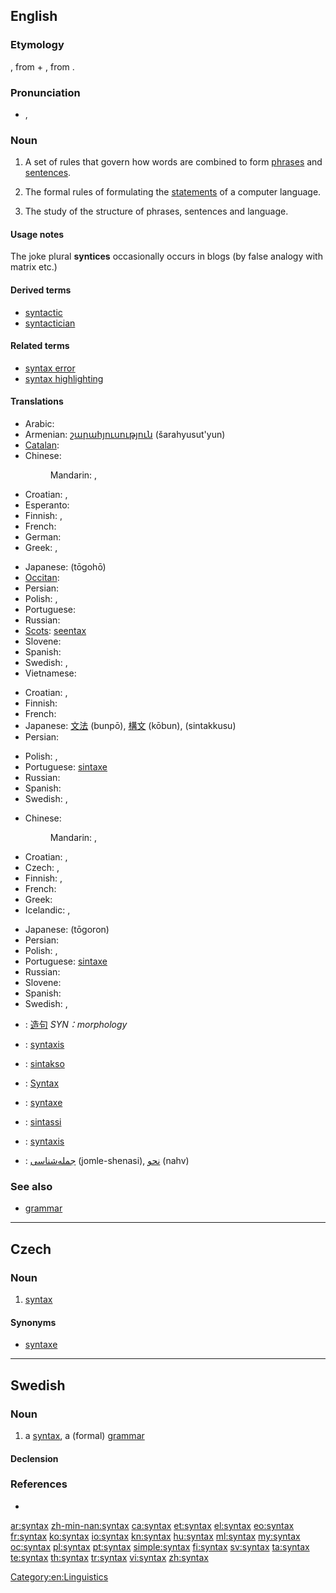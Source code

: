 ==English==

{{wikipedia}}

===Etymology===
{{etyl|grc|en}} {{term|σύνταξις|sc=polytonic|tr=suntaksis|lang=grc}}, from {{term|σύν|sc=polytonic|tr=sun||together|lang=grc}} + {{term|τάξις|sc=polytonic|tr=taksis||arrangement|lang=grc}}, from {{term|τάσσω|sc=polytonic|tr=tassō||I arrange|lang=grc}}.

===Pronunciation===
* {{IPA|/ˈsɪn.tæks/}}, {{SAMPA|/"sIn.t{ks/}}

===Noun===
{{en-noun|syntaxes}}

# A set of rules that govern how words are combined to form [[phrase]]s and [[sentence]]s.
# {{context|computing|countable}} The formal rules of formulating the [[statements]] of a computer language.
# {{linguistics}} The study of the structure of phrases, sentences and language.

====Usage notes====
The joke plural '''syntices''' occasionally occurs in blogs (by false analogy with matrix etc.)

====Derived terms====
* [[syntactic]]
* [[syntactician]]

====Related terms====
* [[syntax error]]
* [[syntax highlighting]]

====Translations====
{{trans-top|set of rules that govern how words are combined}}
* Arabic: {{t|ar|بناء جملة|m|tr=binaa' júmla}}
* Armenian: [[շարահյուսություն]] (šarahyusut'yun)
* [[Catalan]]: {{t-|ca|sintaxi|f}}
* Chinese:
*: Mandarin: {{t-|cmn|句法|tr=jùfǎ|sc=Hani}},  {{t-|cmn|造句|tr=zàojù|sc=Hani}}
* Croatian: {{t-|hr|skladnja|f|alt=sklàdnja}}, {{t+|hr|sintaksa|f|alt=sìntaksa}}
* Esperanto: {{t|eo|sintakso}}
* Finnish: {{t+|fi|lauseoppi}}, {{t+|fi|syntaksi}}
* French: {{t+|fr|syntaxe|f}}
* German: {{t+|de|Syntax|f}}
* Greek: {{t|el|συντακτικό|n|tr=syntaktiko}},  {{t+|el|σύνταξη|f|tr=syntaxi}}
{{trans-mid}}
* Japanese: {{Jpan|[[統語法]]}} (tōgohō)
* [[Occitan]]: {{t-|oc|sintaxi|f|xs=Occitan}}
* Persian: {{t|fa|نحو|xs=Persian}}
* Polish: {{t|pl|składnia|f}}, {{t|pl|syntaksa|f}}
* Portuguese: {{t+|pt|sintaxe|f}}
* Russian: {{t+|ru|синтаксис|m|tr=síntaksis}}
* [[Scots]]: [[seentax]]
* Slovene: {{t+|sl|skladnja}}
* Spanish: {{t+|es|sintaxis|f}}
* Swedish: {{t|sv|syntax|c}}, {{t|sv|grammatik|c}}
* Vietnamese: {{t|vi|cú pháp|xs=Vietnamese}}
{{trans-bottom}}

{{trans-top|formal rules of a computer language}}
* Croatian: {{t-|hr|skladnja|f|alt=sklàdnja}}, {{t+|hr|sintaksa|f|alt=sìntaksa}}
* Finnish: {{t+|fi|syntaksi}}
* French: {{t+|fr|syntaxe|f}}
* Japanese: [[文法]] (bunpō), [[構文]] (kōbun), {{Jpan|[[シンタックス]]}} (sintakkusu)
* Persian: {{t|fa|نحو|xs=Persian}}
{{trans-mid}}
* Polish: {{t|pl|składnia|f}}, {{t|pl|syntaksa|f}}
* Portuguese: [[sintaxe]] {{f}}
* Russian: {{t+|ru|синтаксис|m|tr=síntaksis}}
* Spanish: {{t+|es|sintaxis|f}}
* Swedish: {{t|sv|syntax|c}}, {{t|sv|grammatik|c}}
{{trans-bottom}}

{{trans-top|study of the structure of phrases and sentences}}
* Chinese:
*: Mandarin: {{t|zh|句法|tr=jùfǎ|sc=Hani}}, {{t|zh|语法学|tr=yǔfǎxué|sc=Hani}}
* Croatian: {{t-|hr|skladnja|f|alt=sklàdnja}}, {{t+|hr|sintaksa|f|alt=sìntaksa}}
* Czech: {{t-|cs|syntax|f}}, {{t-|cs|syntaxe|f}}
* Finnish: {{t+|fi|lauseoppi}}, {{t+|fi|syntaksi}}
* French: {{t+|fr|syntaxe|f}}
* Greek: {{t|el|συντακτικό|n|tr=syntaktiko}}
* Icelandic: {{t|is|setningafræði|f}}, {{qualifier|dated}} {{t|is|orðskipunarfræði|f}}
{{trans-mid}}
* Japanese: {{Jpan|[[統語論]]}} (tōgoron)
* Persian: {{t|fa|نحو|xs=Persian}}
* Polish: {{t|pl|składnia|f}}, {{t|pl|syntaksa|f}}
* Portuguese: [[sintaxe]] {{f}}
* Russian: {{t+|ru|синтаксис|m|tr=síntaksis}}
* Slovene: {{t+|sl|skladnja}}
* Spanish: {{t+|es|sintaxis|f}}
* Swedish: {{t|sv|syntax|c}}, {{t|sv|grammatik|c}}
{{trans-bottom}}

{{checktrans-top}}
* {{ttbc|zh}}: [[造句]] ''SYN：morphology''
* {{ttbc|nl}}: [[syntaxis]] {{f}}
* {{ttbc|eo}}: [[sintakso]]
* {{ttbc|de}}: [[Syntax]] {{f}}
* {{ttbc|ia}}: [[syntaxe]]
* {{ttbc|it}}: [[sintassi]] {{f}}
* {{ttbc|la}}: [[syntaxis]] {{f}}
* {{ttbc|fa}}: [[جمله‌شناسی]] (jomle-shenasi), [[نحو]] (nahv)
{{trans-bottom}}

===See also===
* [[grammar]]

[[Category:en:Linguistics]]

----

==Czech==

===Noun===
{{cs-noun|g=f}}

# [[#English|syntax]] {{linguistics|lang=cs}}

====Synonyms====
* [[syntaxe]] {{f}}

----

==Swedish==

===Noun===
{{sv-noun|g=c}}

# a [[#English|syntax]], a (formal) [[grammar]]

====Declension====
{{sv-noun-reg-er|genitive=}}

===References===
* {{R:SAOL}}

[[ar:syntax]]
[[zh-min-nan:syntax]]
[[ca:syntax]]
[[et:syntax]]
[[el:syntax]]
[[eo:syntax]]
[[fr:syntax]]
[[ko:syntax]]
[[io:syntax]]
[[kn:syntax]]
[[hu:syntax]]
[[ml:syntax]]
[[my:syntax]]
[[oc:syntax]]
[[pl:syntax]]
[[pt:syntax]]
[[simple:syntax]]
[[fi:syntax]]
[[sv:syntax]]
[[ta:syntax]]
[[te:syntax]]
[[th:syntax]]
[[tr:syntax]]
[[vi:syntax]]
[[zh:syntax]]